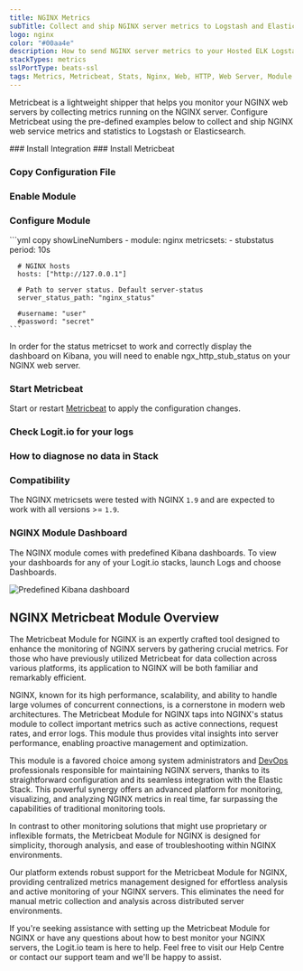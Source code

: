 ```yaml
---
title: NGINX Metrics
subTitle: Collect and ship NGINX server metrics to Logstash and Elasticsearch
logo: nginx
color: "#00aa4e"
description: How to send NGINX server metrics to your Hosted ELK Logstash instance. Configure Metricbeat to send NGINX web server metrics to Logstash or Elasticsearch. 
stackTypes: metrics
sslPortType: beats-ssl
tags: Metrics, Metricbeat, Stats, Nginx, Web, HTTP, Web Server, Module
---
```


Metricbeat is a lightweight shipper that helps you monitor your NGINX web 
servers by collecting metrics running on the NGINX server. Configure 
Metricbeat using the pre-defined examples below to collect and ship NGINX 
web service metrics and statistics to Logstash or Elasticsearch.

<Steps>
  ### Install Integration
  <InstallIntegration/>
  ### Install Metricbeat

  <InstallBeat beatname="metricbeat" />

  ### Copy Configuration File

  <MetricbeatOutput />

  ### Enable Module

  <EnableMetricbeatModule module="nginx" />

  ### Configure Module

  <ConfigureMetricbeatModule module="nginx">
    ```yml copy showLineNumbers
    - module: nginx
      metricsets:
        - stubstatus
      period: 10s
    
      # NGINX hosts
      hosts: ["http://127.0.0.1"]
    
      # Path to server status. Default server-status
      server_status_path: "nginx_status"
    
      #username: "user"
      #password: "secret"
    ```
  </ConfigureMetricbeatModule>

  In order for the status metricset to work and correctly display the 
  dashboard on Kibana, you will need to enable ngx_http_stub_status on your NGINX web server.

  ### Start Metricbeat

  Start or restart [Metricbeat](https://www.elastic.co/guide/en/beats/metricbeat/master/metricbeat-starting.html) 
  to apply the configuration changes.

  ### Check Logit.io for your logs

  <LaunchStack utmMedium="logs" utmCampaign="nginx_metricbeat" source="metrics_nginx" />

  ### How to diagnose no data in Stack

  <DiagnoseNoData />
  
  ### Compatibility

  The NGINX metricsets were tested with NGINX `1.9` and are expected to work with all versions >= `1.9`.

  ### NGINX Module Dashboard

  The NGINX module comes with predefined Kibana dashboards. To view your dashboards for any 
  of your Logit.io stacks, launch Logs and choose Dashboards.

  ![Predefined Kibana dashboard](@/images/integrations/metricbeats/metricbeat_nginx_module.png)

</Steps>

## NGINX Metricbeat Module Overview

The Metricbeat Module for NGINX is an expertly crafted tool designed to 
enhance the monitoring of NGINX servers by gathering crucial metrics. 
For those who have previously utilized Metricbeat for data collection 
across various platforms, its application to NGINX will be both 
familiar and remarkably efficient.

NGINX, known for its high performance, scalability, and ability to 
handle large volumes of concurrent connections, is a cornerstone in modern 
web architectures. The Metricbeat Module for NGINX taps into NGINX's status 
module to collect important metrics such as active connections, request 
rates, and error logs. This module thus provides vital insights into 
server performance, enabling proactive management and optimization.

This module is a favored choice among system administrators 
and [DevOps](https://logit.io/blog/post/what-is-devops/) professionals 
responsible for maintaining NGINX servers, thanks to its straightforward 
configuration and its seamless integration with the Elastic Stack. This 
powerful synergy offers an advanced platform for monitoring, visualizing, 
and analyzing NGINX metrics in real time, far surpassing the 
capabilities of traditional monitoring tools.

In contrast to other monitoring solutions that might use proprietary or 
inflexible formats, the Metricbeat Module for NGINX is designed for 
simplicity, thorough analysis, and ease of troubleshooting within NGINX environments.

Our platform extends robust support for the Metricbeat Module for NGINX, 
providing centralized metrics management designed for effortless analysis 
and active monitoring of your NGINX servers. This eliminates the need 
for manual metric collection and analysis across distributed server environments.

If you're seeking assistance with setting up the Metricbeat Module for 
NGINX or have any questions about how to best monitor your NGINX servers, 
the Logit.io team is here to help. Feel free to visit our Help Centre or 
contact our support team <IntercomButton text="via live chat" /> and we'll be happy to assist.